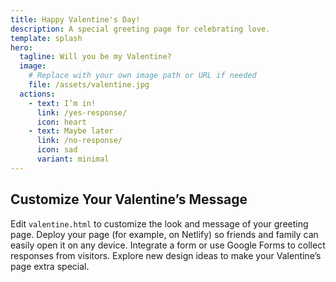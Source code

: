 ```yaml
---
title: Happy Valentine's Day!
description: A special greeting page for celebrating love.
template: splash
hero:
  tagline: Will you be my Valentine?
  image:
    # Replace with your own image path or URL if needed
    file: /assets/valentine.jpg
  actions:
    - text: I’m in!
      link: /yes-response/
      icon: heart
    - text: Maybe later
      link: /no-response/
      icon: sad
      variant: minimal
---
```



## Customize Your Valentine’s Message

<CardGrid stagger>
  <Card title="Your HTML File" icon="code">
    Edit <code>valentine.html</code> to customize the look and message of your greeting page.
  </Card>
  <Card title="Share the Love" icon="share">
    Deploy your page (for example, on Netlify) so friends and family can easily open it on any device.
  </Card>
  <Card title="Collect Responses" icon="mail">
    Integrate a form or use Google Forms to collect responses from visitors.
  </Card>
  <Card title="Get Inspired" icon="sparkles">
    Explore new design ideas to make your Valentine’s page extra special.
  </Card>
</CardGrid>

